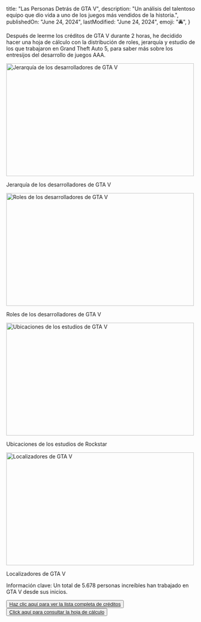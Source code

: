 
 title: "Las Personas Detrás de GTA V",
 description:
  "Un análisis del talentoso equipo que dio vida a uno de los juegos más vendidos de la historia.",
 publishedOn: "June 24, 2024",
 lastModified: "June 24, 2024",
 emoji: "🚔",
}

<ArticleHeader title={metadata.title} date={metadata.publishedOn} />

Después de leerme los créditos de GTA V durante 2 horas,
he decidido hacer una hoja de cálculo con la distribución de roles,
jerarquía y estudio de los que trabajaron en Grand Theft Auto 5,
para saber más sobre los entresijos del desarrollo de juegos AAA.

<img
	src="/assets/images/blog/gtav/hierarchy.webp"
	alt="Jerarquía de los desarrolladores de GTA V"
	width="500"
	height="300"
/>

<CenteredContent>
	<p>Jerarquía de los desarrolladores de GTA V</p>
</CenteredContent>

<img
	src="/assets/images/blog/gtav/roles.webp"
	alt="Roles de los desarrolladores de GTA V"
	width="500"
	height="300"
/>

<CenteredContent>
	<p>Roles de los desarrolladores de GTA V</p>
</CenteredContent>

<img
	src="/assets/images/blog/gtav/studios.webp"
	alt="Ubicaciones de los estudios de GTA V"
	width="500"
	height="300"
/>

<CenteredContent>
	<p>Ubicaciones de los estudios de Rockstar</p>
</CenteredContent>

<img
	src="/assets/images/blog/gtav/localizers.webp"
	alt="Localizadores de GTA V"
	width="500"
	height="300"
/>

<CenteredContent>
	<p>Localizadores de GTA V</p>
</CenteredContent>

Información clave: Un total de 5.678 personas increíbles han trabajado en GTA V desde sus inicios.

<Button>
	<a href="https://www.rockstargames.com/gta-v/thankyou">
		Haz clic aquí para ver la lista completa de créditos
	</a>
</Button>

<br />

<Button>
	<a href="https://docs.google.com/spreadsheets/d/1CezMKHhBbMymekGPJBkEtsvEKuknwKEVCH7E_GrpuZk/edit?usp=sharing">
		Click aquí para consultar la hoja de cálculo
	</a>
</Button>